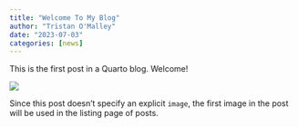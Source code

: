 ```yaml
---
title: "Welcome To My Blog"
author: "Tristan O'Malley"
date: "2023-07-03"
categories: [news]
---
```


This is the first post in a Quarto blog. Welcome!

![](thumbnail.jpg)

Since this post doesn't specify an explicit `image`, the first image in the post will be used in the listing page of posts.
